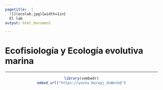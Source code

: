 ```yaml
---
pagetitle:  |
  ![](ecolab.jpg){width=1in}  
  El lab
output: html_document

---
```


# **Ecofisiología y Ecología evolutiva marina**

------------------------------------------------------------------------

<center>
```r
library(vembedr)
embed_url("https://youtu.be/wyj_duWecbQ")
```
</center>

